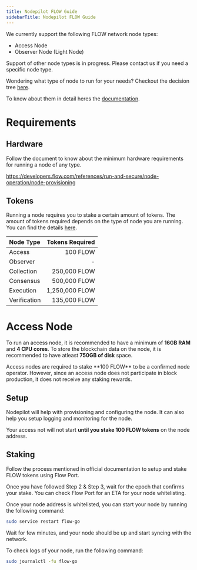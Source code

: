 ```yaml
---
title: Nodepilot FLOW Guide
sidebarTitle: Nodepilot FLOW Guide
---
```


We currently support the following FLOW network node types:

- Access Node
- Observer Node (Light Node)

<Info>
	Support of other node types is in progress. Please contact us if you need a
	specific node type.
</Info>

Wondering what type of node to run for your needs? Checkout the decision tree [here](https://developers.flow.com/references/run-and-secure/nodes).

To know about them in detail heres the [documentation](https://developers.flow.com/references/run-and-secure/node-operation/node-roles).

# Requirements

## Hardware

Follow the document to know about the minimum hardware requirements for running a node of any type.

https://developers.flow.com/references/run-and-secure/node-operation/node-provisioning

## Tokens

Running a node requires you to stake a certain amount of tokens. The amount of tokens required depends on the type of node you are running. You can find the details [here](https://developers.flow.com/references/run-and-secure/node-operation/node-roles).

| Node Type    | Tokens Required |
| :----------- | --------------: |
| Access       |        100 FLOW |
| Observer     |               - |
| Collection   |    250,000 FLOW |
| Consensus    |    500,000 FLOW |
| Execution    |  1,250,000 FLOW |
| Verification |    135,000 FLOW |

# Access Node

To run an access node, it is recommended to have a minimum of **16GB RAM** and **4 CPU cores**. To store the blockchain data on the node, it is recommended to have atleast **750GB of disk** space.

<Note>
	Access nodes are required to stake **100 FLOW** to be a confirmed node
	operator. However, since an access node does not participate in block
	production, it does not receive any staking rewards.
</Note>

## Setup

Nodepilot will help with provisioning and configuring the node. It can also help you setup logging and monitoring for the node.

Your access not will not start **until you stake 100 FLOW tokens** on the node address.

## Staking

Follow the process mentioned in official documentation to setup and stake FLOW tokens using Flow Port.

Once you have followed Step 2 & Step 3, wait for the epoch that confirms your stake. You can check Flow Port for an ETA for your node whitelisting.

Once your node address is whitelisted, you can start your node by running the following command:

```bash
sudo service restart flow-go
```

Wait for few minutes, and your node should be up and start syncing with the network.

To check logs of your node, run the following command:

```bash
sudo journalctl -fu flow-go
```
